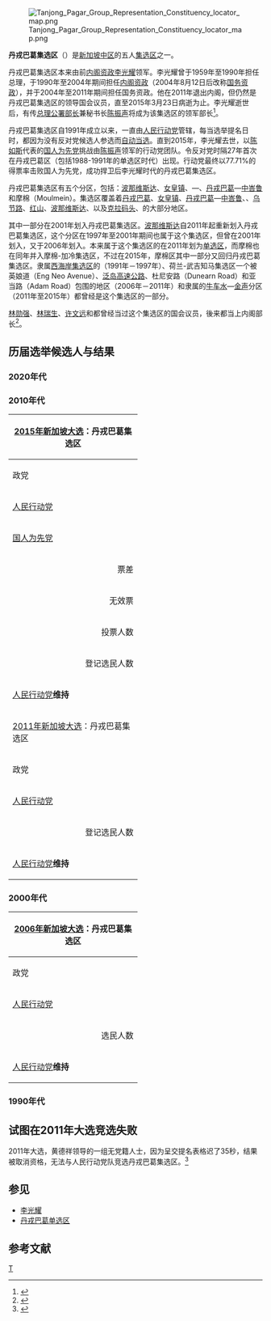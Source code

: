 [[Image:Tanjong_Pagar_Group_Representation_Constituency_locator_map.png|thumb]]

{{not|丹戎巴葛單選區}}

'''丹戎巴葛集选区'''（{{lang-en|Tanjong Pagar Group Representation Constituency}}）是[[新加坡中区|新加坡中区]]的五人[[集选区|集选区]]之一。

丹戎巴葛集选区本来由前[[内阁资政|内阁资政]][[李光耀|李光耀]]领军。李光耀曾于1959年至1990年担任总理，于1990年至2004年期间担任[[内阁资政|内阁资政]]（2004年8月12日后改称[[国务资政|国务资政]]），并于2004年至2011年期间担任国务资政。他在2011年退出内阁，但仍然是丹戎巴葛集选区的领导国会议员，直至2015年3月23日病逝为止。李光耀逝世后，有传[[新加坡总理公署|总理公署部长]]兼{{en-link|全国职工总会|National Trades Union Congress}}秘书长[[陈振声_(政治家)|陈振声]]将成为该集选区的领军部长<ref>{{cite news|author=游润恬、王舒杨|url=http://www.zaobao.com/news/singapore/story20150725-506751|title=陈振声料接替李光耀领军丹戎巴葛|date=2015-07-25|work=联合早报|publisher=新加坡报业控股|pages=10|accessdate=2015-08-09|location=新加坡|deadurl=yes|archiveurl=https://archive.is/20150809091843/http://www.zaobao.com/news/singapore/story20150725-506751|archivedate=2015-08-09}}</ref>。

丹戎巴葛集选区自1991年成立以来，一直由[[人民行动党|人民行动党]]管辖，每当选举提名日时，都因为没有反对党候选人参选而[[自动当选|自动当选]]。直到2015年，李光耀去世，以[[陈如斯|陈如斯]]代表的[[国人为先党|国人为先党]]挑战由[[陈振声|陈振声]]领军的行动党团队。令反对党时隔27年首次在丹戎巴葛区（包括1988-1991年的单选区时代）出现。行动党最终以77.71%的得票率击败国人为先党，成功捍卫后李光耀时代的丹戎巴葛集选区。

丹戎巴葛集选区有五个分区，包括：[[波那维斯达|波那维斯达]]、[[女皇镇|女皇镇]]、{{en-link|东陵 (新加坡)|Tanglin|东陵}}—{{en-link|经禧|Cairnhill (Singapore)}}、[[丹戎巴葛|丹戎巴葛]]—[[中峇鲁|中峇鲁]]和摩棉（Moulmein）。集选区覆盖着[[丹戎巴葛|丹戎巴葛]]、[[女皇镇|女皇镇]]、[[丹戎巴葛|丹戎巴葛]]—[[中峇鲁|中峇鲁]]、{{en-link|东陵 (新加坡)|Tanglin|东陵}}、[[乌节路|乌节路]]、[[红山_(新加坡)|红山]]、[[波那维斯达|波那维斯达]]、以及[[克拉码头|克拉码头]]、{{en-link|欧南园|Outram Park}}的大部分地区。

{{en-link|牛车水-东陵集选区|Kreta Ayer-Tanglin Group Representation Constituency}}其中一部分在2001年划入丹戎巴葛集选区。[[波那维斯达|波那维斯达]]自2011年起重新划入丹戎巴葛集选区，这个分区在1997年至2001年期间也属于这个集选区，但曾在2001年划入{{en-link|荷兰-武吉班让集选区|Holland-Bukit Panjang Group Representation Constituency}}，又于2006年划入{{en-link|荷兰-武吉知马集选区|Holland-Bukit Timah Group Representation Constituency}}。本来属于这个集选区的{{en-link|拉丁马士单选区|Radin Mas Single Member Constituency|拉丁马士}}在2011年划为[[单选区|单选区]]，而摩棉也在同年并入摩棉-加冷集选区，不过在2015年，摩棉区其中一部分又回归丹戎巴葛集选区。隶属[[西海岸集选区|西海岸集选区]]的{{en-link|直落布兰雅|Telok Blangah}}（1991年－1997年）、荷兰-武吉知马集选区一个被英娘道（Eng Neo Avenue）、[[泛岛高速公路|泛岛高速公路]]、杜尼安路（Dunearn Road）和亚当路（Adam Road）包围的地区（2006年－2011年）和隶属{{en-link|惹兰勿剎集选区|Jalan Besar Group Representation Constituency}}的[[牛车水|牛车水]]—[[金聲路|金声]]分区（2011年至2015年）都曾经是这个集选区的一部分。

[[林勋强|林勋强]]、[[林瑞生|林瑞生]]、[[许文远|许文远]]和{{en-link|吕德耀|Lui Teck Yew}}都曾经当过这个集选区的国会议员，後来都当上内阁部长<ref>{{cite news|title=On the ground... in TANJONG PAGAR GRC|date=2010-12-17|work=The Straits Times|publisher=Singapore Press Holdings|pages=A28|location=Singapore}}</ref>。

==历届选举候选人与结果==

=== 2020年代 ===
{{Election box begin|title=[[2020年新加坡大選|2020年新加坡大選]]: 丹戎巴葛集选区}}
{{Election box winning candidate with party link||party=人民行动党|candidate=[[陈振声|陈振声]]<br>
[[蔡瑞隆|蔡瑞隆]]<br>
[[英蘭妮·拉傑|英兰妮]]<br>
[[祖安清心|祖安清心]]<br>
[[陈圣辉|陈圣辉]]<br>|votes=7万8079|percentage=63.13|change={{decrease}}14.58}}
{{Election box candidate with party link||party=新加坡前进党|candidate=[[刘韦伶|刘韦伶]]<br>[[蔡德龙|蔡德龙]]<br>[[孙俊伟|孙俊伟]]<br>[[阿巴斯（新加坡）|阿巴斯]]（Abas Kasmani）<br>[[哈里仕·皮莱|哈里仕·皮莱]]（Harish Pillay）。|votes=4万5609|percentage=36.87|change=N/A}}
{{Election box majority||votes=3万2470|percentage=26.26|change=}}
{{Election box registered electors||reg. electors=13万4642}}
{{Election box rejected|votes=1930|percentage=1.54|change=}}
{{Election box turnout||votes=12万5618|percentage=93.30|change={{increase}}2.44}}
{{Election box hold with party link|winner=人民行动党|swing={{decrease}}14.58}}
{{Election box end}}

===2010年代===
{| class="wikitable"
! colspan="5" |[[2015年新加坡大选|2015年新加坡大选]]：丹戎巴葛集选区
|-
! style="width: 15em" |政党
! style="width: 15em" |候选人
! style="width: 7em" |票數
! style="width: 4em" |百分比（%）
! style="width: 4em" |±%
|-
|[[人民行动党|人民行动党]]
|[[陈振声_(政治人物)|陈振声]]<br>[[谢世儒|谢世儒]]<br>[[英蘭妮·拉傑|英兰妮]]<br>[[祖安清心|祖安清心]]<br>[[杨益财|杨益财]]
| align="right" |9万0448
| align="right" |77.71
| align="right" |N/A
|-
|[[国人为先党|国人为先党]]
|[[陈如斯|陈如斯]]<br>[[洪永元|洪永元]]<br>[[切拉克·德塞|切拉克·德塞]]<br>[[邱永豪|邱永豪]]<br>[[法米·莱斯|法米·莱斯]]
| align="right" |2万5943
| align="right" |22.29
| align="right" |N/A
|-
| colspan="2" align="right" | 票差
| align="right" | 6万4505
| align="right" | 55.42
| align="right" | N/A
|-
| colspan="2" align="right" | 无效票
| align="right" | 2405
| align="right" | 2.02
| align="right" | N/A
|-
| colspan="2" align="right" | 投票人数
| align="right" | 11万8796
| align="right" | 90.86
| align="right" | N/A
|-
| colspan="2" align="right" | 登记选民人数
| align="right" | 13万0752
| align="right" | N/A
| align="right" | N/A
|-
| colspan="2" |[[人民行动党|人民行动党]]'''维持'''
| align="right" |'''[[鐘擺效應|鐘擺效應]]'''
| align="right" |N/A
|
|-
! colspan="5" |[[2011年新加坡大选|2011年新加坡大选]]：丹戎巴葛集选区
|-
! style="width: 15em" |政党
! style="width: 15em" |候选人
! style="width: 7em" |票數
! style="width: 4em" |百分比（%）
! style="width: 4em" |±%
|-
|[[人民行动党|人民行动党]]
|[[英兰妮|英兰妮]]<br>[[李光耀|李光耀]]<br>[[梁莉莉|梁莉莉]]<br>[[陈振声|陈振声]]<br>[[谢世儒|谢世儒]]
| align="right" |[[自动当选|自动当选]]
|
|
|-
| colspan="2" align="right" | 登记选民人数
| align="right" |13万9771
| align="right" | N/A
| align="right" | N/A
|-
| colspan="2" |[[人民行动党|人民行动党]]'''维持'''
| align="right" |'''[[鐘擺效應|鐘擺效應]]'''
| align="right" |N/A
|
|}

===2000年代===
{| class="wikitable"
!colspan=5|[[2006年新加坡大选|2006年新加坡大选]]：丹戎巴葛集选区
|-
!style="width: 15em"|政党
!style="width: 15em"|候选人
!style="width: 7em"|票數
!style="width: 4em"|百分比（%）
!style="width: 4em"|±%
|-
|[[人民行动党|人民行动党]]
|[[马炎庆|马炎庆]]<br/>[[英蘭妮·拉傑|英兰妮]]<br/>[[顾蔡矶|顾蔡矶]]<br/>[[李光耀|李光耀]]<br>[[吕德耀|吕德耀]]<br>[[陈振泉|陈振泉]]
|align=right|[[自动当选|自动当选]]
|
|
|-
|colspan="2" align="right" | 选民人数
|align="right" |14万8141
|align="right" | N/A
|align="right" | N/A
|-
|colspan=2|[[人民行动党|人民行动党]]'''维持'''
|align=right|'''[[鐘擺效應|鐘擺效應]]'''
|align=right|N/A
|
|}

===1990年代===

==试图在2011年大选竞选失败==
2011年大选，黄德祥领导的一组无党籍人士，因为呈交提名表格迟了35秒，结果被取消资格，无法与人民行动党队竞选丹戎巴葛集选区。<ref>{{cite news|url=http://www.straitstimes.com/GeneralElection/News/Story/STIStory_662123.html|title=Singapore heads to history-making polls on May 7|last=Chua|first=Lee Hoong|date=28 April 2011|work=Straits Times|accessdate=9 May 2011|archive-date=2011-08-08|archive-url=https://web.archive.org/web/20110808154738/http://www.straitstimes.com/GeneralElection/News/Story/STIStory_662123.html|dead-url=no}}</ref>

==参见==
*[[李光耀|李光耀]]
*[[丹戎巴葛单选区|丹戎巴葛单选区]]

==参考文献==
{{reflist}}

{{Constituencies of Singapore}}

[[Category:新加坡選區|T]]